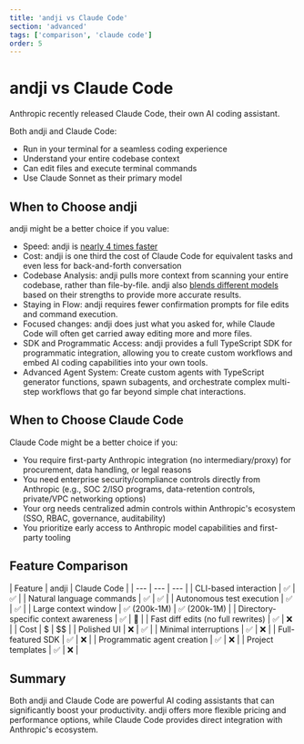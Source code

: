 ```yaml
---
title: 'andji vs Claude Code'
section: 'advanced'
tags: ['comparison', 'claude code']
order: 5
---
```


# andji vs Claude Code

Anthropic recently released Claude Code, their own AI coding assistant.

Both andji and Claude Code:

- Run in your terminal for a seamless coding experience
- Understand your entire codebase context
- Can edit files and execute terminal commands
- Use Claude Sonnet as their primary model

## When to Choose andji

andji might be a better choice if you value:

- Speed: andji is [nearly 4 times faster](https://x.com/jahooma/status/1894224663817195599)
- Cost: andji is one third the cost of Claude Code for equivalent tasks and even less for back-and-forth conversation
- Codebase Analysis: andji pulls more context from scanning your entire codebase, rather than file-by-file. andji also [blends different models](/docs/advanced#what-models-do-you-use?) based on their strengths to provide more accurate results.
- Staying in Flow: andji requires fewer confirmation prompts for file edits and command execution.
- Focused changes: andji does just what you asked for, while Claude Code will often get carried away editing more and more files.
- SDK and Programmatic Access: andji provides a full TypeScript SDK for programmatic integration, allowing you to create custom workflows and embed AI coding capabilities into your own tools.
- Advanced Agent System: Create custom agents with TypeScript generator functions, spawn subagents, and orchestrate complex multi-step workflows that go far beyond simple chat interactions.

## When to Choose Claude Code

Claude Code might be a better choice if you:

- You require first-party Anthropic integration (no intermediary/proxy) for procurement, data handling, or legal reasons
- You need enterprise security/compliance controls directly from Anthropic (e.g., SOC 2/ISO programs, data-retention controls, private/VPC networking options)
- Your org needs centralized admin controls within Anthropic's ecosystem (SSO, RBAC, governance, auditability)
- You prioritize early access to Anthropic model capabilities and first-party tooling


## Feature Comparison

<MarkdownTable>
| Feature | andji | Claude Code |
| --- | --- | --- |
| CLI-based interaction | ✅ | ✅ |
| Natural language commands | ✅ | ✅ |
| Autonomous test execution | ✅ | ✅ |
| Large context window | ✅ (200k-1M) | ✅ (200k-1M) |
| Directory-specific context awareness | ✅ | 🔄 |
| Fast diff edits (no full rewrites) | ✅ | ❌ |
| Cost | $ | $$ |
| Polished UI | ❌ | ✅ |
| Minimal interruptions | ✅ | ❌ |
| Full-featured SDK | ✅ | ❌ |
| Programmatic agent creation | ✅ | ❌ |
| Project templates | ✅ | ❌ |
</MarkdownTable>

## Summary

Both andji and Claude Code are powerful AI coding assistants that can significantly boost your productivity. andji offers more flexible pricing and performance options, while Claude Code provides direct integration with Anthropic's ecosystem.
